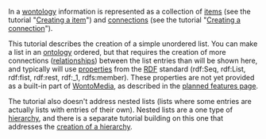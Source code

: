 <!-- Copyright (c)  2010  Glen E. Ivey
     Permission is granted to copy, distribute and/or modify this document
     under the terms of the GNU Free Documentation License, Version 1.3;
     with no Invariant Sections, no Front-Cover Texts, and no Back-Cover Texts.
     A copy of the license is in the file COPYING.DOCUMENTATION
  -->
In a [[Help:GlossaryPtoZ#anchcor_Wontology|wontology]] information is represented as a collection of [[Help:GlossaryAtoO#anchor_Item|items]] (see the tutorial "[[Help:Tutorials/CreatingAnItem|Creating a item]]") and [[Help:GlossaryAtoO#anchor_Connection|connections]] (see the tutorial "[[Help:Tutorials/Creating a Connection|Creating a connection]]").

This tutorial describes the creation of a simple unordered list.  You can make a list in an [[Help:GlossaryAtoO#anchor_Ontology|ontology]] ordered, but that requires the creation of more connections ([[Help:GlossaryPtoZ#anchor_Relationship|relationships]]) between the list entries than will be shown here, and typically will use [[Help:GlossaryPtoZ#anchor_Property|properties]] from the [[Help:GlossaryPtoZ#anchor_RDF|RDF]] standard (rdf:Seq, rdf:List, rdf:fist, rdf:rest, rdf:_1, rdfs:member).  These properties are not yet provided as a built-in part of [[Help:GlossaryPtoZ#anchor_WontoMedia|WontoMedia]], as described in the [[Major Roadmap|planned features page]].

The tutorial also doesn't address nested lists (lists where some entries are actually lists with entries of their own).  Nested lists are a one type of [[Help:GlossaryAtoO#anchor_Hierarchy|hierarchy]], and there is a separate tutorial building on this one that addresses the [[Help:Tutorials/CreatingAHierarchy|creation of a hierarchy]].

